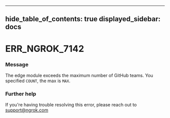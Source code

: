 

---
hide_table_of_contents: true
displayed_sidebar: docs
---


# ERR_NGROK_7142

### Message
The edge module exceeds the maximum number of GitHub teams. You specified `COUNT`, the max is `MAX`.

<ErrorDetails />



### Further help
If you're having trouble resolving this error, please reach out to [support@ngrok.com](mailto:support@ngrok.com?subject=Help%20with%20ERR_NGROK_7142)


